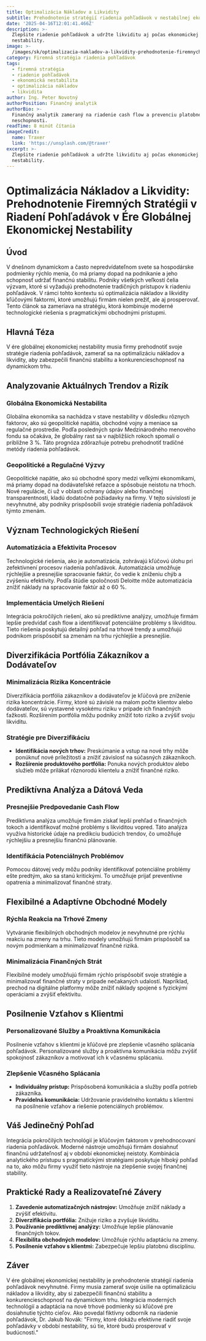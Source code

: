 ```yaml
---
title: Optimalizácia Nákladov a Likvidity
subtitle: Prehodnotenie stratégií riadenia pohľadávok v nestabilnej ekonomike
date: '2025-04-16T12:01:41.466Z'
description: >-
  Zlepšite riadenie pohľadávok a udržte likviditu aj počas ekonomickej
  nestability.
image: >-
  /images/sk/optimalizacia-nakladov-a-likvidity-prehodnotenie-firemnych-strategii-v-riadeni-pohladavok-v-ere-globalnej-ekonomickej-nestability-1744718501252.jpg
category: Firemná stratégia riadenia pohľadávok
tags:
  - firemná stratégia
  - riadenie pohľadávok
  - ekonomická nestabilita
  - optimalizácia nákladov
  - likvidita
author: Ing. Peter Novotný
authorPosition: Finančný analytik
authorBio: >-
  Finančný analytik zameraný na riadenie cash flow a prevenciu platobnej
  neschopnosti.
readTime: 8 minút čítania
imageCredit:
  name: Traxer
  link: 'https://unsplash.com/@traxer'
excerpt: >-
  Zlepšite riadenie pohľadávok a udržte likviditu aj počas ekonomickej
  nestability.
---
```

# Optimalizácia Nákladov a Likvidity: Prehodnotenie Firemných Stratégii v Riadení Pohľadávok v Ére Globálnej Ekonomickej Nestability

## Úvod

V dnešnom dynamickom a často nepredvídateľnom svete sa hospodárske podmienky rýchlo menia, čo má priamy dopad na podnikanie a jeho schopnosť udržať finančnú stabilitu. Podniky všetkých veľkostí čelia výzvam, ktoré si vyžadujú prehodnotenie tradičných prístupov k riadeniu pohľadávok. V rámci tohto kontextu sú optimalizácia nákladov a likvidity kľúčovými faktormi, ktoré umožňujú firmám nielen prežiť, ale aj prosperovať. Tento článok sa zameriava na stratégiu, ktorá kombinuje moderné technologické riešenia s pragmatickými obchodnými prístupmi.

## Hlavná Téza

V ére globálnej ekonomickej nestability musia firmy prehodnotiť svoje stratégie riadenia pohľadávok, zamerať sa na optimalizáciu nákladov a likvidity, aby zabezpečili finančnú stabilitu a konkurencieschopnosť na dynamickom trhu.

## Analyzovanie Aktuálnych Trendov a Rizík

### Globálna Ekonomická Nestabilita

Globálna ekonomika sa nachádza v stave nestability v dôsledku rôznych faktorov, ako sú geopolitické napätia, obchodné vojny a meniace sa regulačné prostredie. Podľa posledných správ Medzinárodného menového fondu sa očakáva, že globálny rast sa v najbližších rokoch spomalí o približne 3 %. Táto prognóza zdôrazňuje potrebu prehodnotiť tradičné metódy riadenia pohľadávok.

### Geopolitické a Regulačné Výzvy

Geopolitické napätie, ako sú obchodné spory medzi veľkými ekonomikami, má priamy dopad na dodávateľské reťazce a spôsobuje neistotu na trhoch. Nové regulácie, či už v oblasti ochrany údajov alebo finančnej transparentnosti, kladú dodatočné požiadavky na firmy. V tejto súvislosti je nevyhnutné, aby podniky prispôsobili svoje stratégie riadenia pohľadávok týmto zmenám.

## Význam Technologických Riešení

### Automatizácia a Efektivita Procesov

Technologické riešenia, ako je automatizácia, zohrávajú kľúčovú úlohu pri zefektívnení procesov riadenia pohľadávok. Automatizácia umožňuje rýchlejšie a presnejšie spracovanie faktúr, čo vedie k zníženiu chýb a zvýšeniu efektivity. Podľa štúdie spoločnosti Deloitte môže automatizácia znížiť náklady na spracovanie faktúr až o 60 %.

### Implementácia Umelých Riešení

Integrácia pokročilých riešení, ako sú prediktívne analýzy, umožňuje firmám lepšie predvídať cash flow a identifikovať potenciálne problémy s likviditou. Tieto riešenia poskytujú detailný pohľad na trhové trendy a umožňujú podnikom prispôsobiť sa zmenám na trhu rýchlejšie a presnejšie.

## Diverzifikácia Portfólia Zákazníkov a Dodávateľov

### Minimalizácia Rizika Koncentrácie

Diverzifikácia portfólia zákazníkov a dodávateľov je kľúčová pre zníženie rizika koncentrácie. Firmy, ktoré sú závislé na malom počte klientov alebo dodávateľov, sú vystavené vysokému riziku v prípade ich finančných ťažkostí. Rozšírením portfólia môžu podniky znížiť toto riziko a zvýšiť svoju likviditu.

### Stratégie pre Diverzifikáciu

- **Identifikácia nových trhov:** Preskúmanie a vstup na nové trhy môže ponúknuť nové príležitosti a znížiť závislosť na súčasných zákazníkoch.
- **Rozšírenie produktového portfólia:** Ponuka nových produktov alebo služieb môže prilákať rôznorodú klientelu a znížiť finančné riziko.

## Prediktívna Analýza a Dátová Veda

### Presnejšie Predpovedanie Cash Flow

Prediktívna analýza umožňuje firmám získať lepší prehľad o finančných tokoch a identifikovať možné problémy s likviditou vopred. Táto analýza využíva historické údaje na predikciu budúcich trendov, čo umožňuje rýchlejšiu a presnejšiu finančnú plánovanie.

### Identifikácia Potenciálnych Problémov

Pomocou dátovej vedy môžu podniky identifikovať potenciálne problémy ešte predtým, ako sa stanú kritickými. To umožňuje prijať preventívne opatrenia a minimalizovať finančné straty.

## Flexibilné a Adaptívne Obchodné Modely

### Rýchla Reakcia na Trhové Zmeny

Vytváranie flexibilných obchodných modelov je nevyhnutné pre rýchlu reakciu na zmeny na trhu. Tieto modely umožňujú firmám prispôsobiť sa novým podmienkam a minimalizovať finančné riziká.

### Minimalizácia Finančných Strát

Flexibilné modely umožňujú firmám rýchlo prispôsobiť svoje stratégie a minimalizovať finančné straty v prípade nečakaných udalostí. Napríklad, prechod na digitálne platformy môže znížiť náklady spojené s fyzickými operáciami a zvýšiť efektivitu.

## Posilnenie Vzťahov s Klientmi

### Personalizované Služby a Proaktívna Komunikácia

Posilnenie vzťahov s klientmi je kľúčové pre zlepšenie včasného splácania pohľadávok. Personalizované služby a proaktívna komunikácia môžu zvýšiť spokojnosť zákazníkov a motivovať ich k včasnému splácaniu.

### Zlepšenie Včasného Splácania

- **Individuálny prístup:** Prispôsobená komunikácia a služby podľa potrieb zákazníka.
- **Pravidelná komunikácia:** Udržovanie pravidelného kontaktu s klientmi na posilnenie vzťahov a riešenie potenciálnych problémov.

## Váš Jedinečný Pohľad

Integrácia pokročilých technológií je kľúčovým faktorom v prehodnocovaní riadenia pohľadávok. Moderné nástroje umožňujú firmám dosiahnuť finančnú udržateľnosť aj v období ekonomickej neistoty. Kombinácia analytického prístupu s pragmatickými stratégiami poskytuje hlboký pohľad na to, ako môžu firmy využiť tieto nástroje na zlepšenie svojej finančnej stability.

## Praktické Rady a Realizovateľné Závery

1. **Zavedenie automatizačných nástrojov:** Umožňuje znížiť náklady a zvýšiť efektivitu.
2. **Diverzifikácia portfólia:** Znižuje riziko a zvyšuje likviditu.
3. **Používanie prediktívnej analýzy:** Umožňuje lepšie plánovanie finančných tokov.
4. **Flexibilita obchodných modelov:** Umožňuje rýchlu adaptáciu na zmeny.
5. **Posilnenie vzťahov s klientmi:** Zabezpečuje lepšiu platobnú disciplínu.

## Záver

V ére globálnej ekonomickej nestability je prehodnotenie stratégií riadenia pohľadávok nevyhnutné. Firmy musia zamerať svoje úsilie na optimalizáciu nákladov a likvidity, aby si zabezpečili finančnú stabilitu a konkurencieschopnosť na dynamickom trhu. Integrácia moderných technológií a adaptácia na nové trhové podmienky sú kľúčové pre dosiahnutie týchto cieľov. Ako povedal fiktívny odborník na riadenie pohľadávok, Dr. Jakub Novák: "Firmy, ktoré dokážu efektívne riadiť svoje pohľadávky v období nestability, sú tie, ktoré budú prosperovať v budúcnosti."
